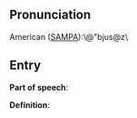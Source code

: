== Pronunciation ==

American ([[SAMPA]]):\@"bjus@z\

== Entry ==

'''Part of speech''': 

'''Definition''':